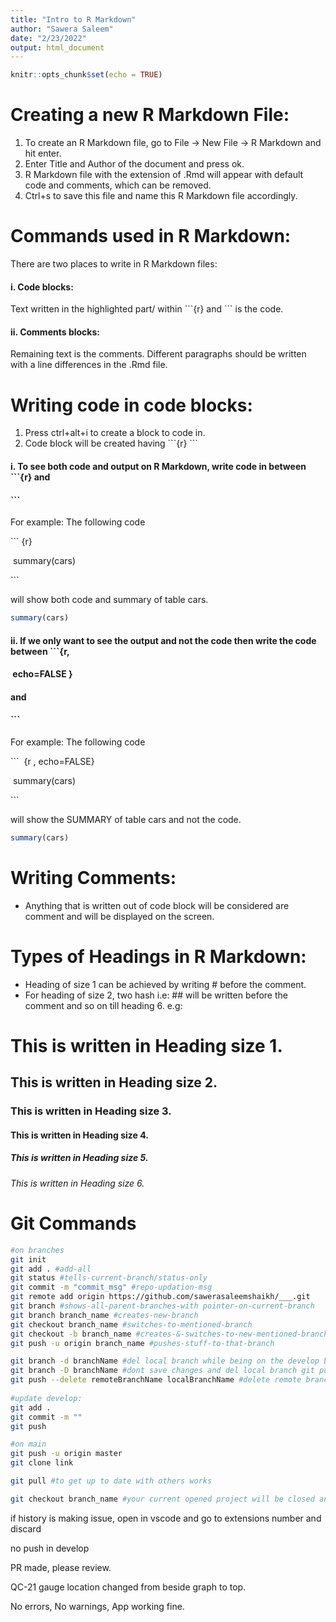 ---
title: "Intro to R Markdown"
author: "Sawera Saleem"
date: "2/23/2022"
output: html_document
---

```{r setup, include=FALSE}
knitr::opts_chunk$set(echo = TRUE)
```

# Creating a new R Markdown File:
1. To create an R Markdown file, go to File -> New File -> R Markdown and hit enter.
2. Enter Title and Author of the document and press ok.
3. R Markdown file with the extension of .Rmd will appear with default code and comments, which can be removed.
4. Ctrl+s to save this file and name this R Markdown file accordingly.

# Commands used in R Markdown:
There are two places to write in R Markdown files:

#### i. Code blocks:
Text written in the highlighted part/ within \```{r} 
and \``` is the code.

#### ii. Comments blocks:
Remaining text is the comments.
Different paragraphs should be written with a line differences in the .Rmd file.

# Writing code in code blocks:
1. Press ctrl+alt+i to create a block to code in.
2. Code block will be created having \```{r} 
\```

#### i. To see both code and output on R Markdown, write code in between \```{r} and 
#### \``` 
For example:
The following code 

\``` {r} 

\ summary(cars) 

\``` 

will show both code and summary of table cars.

```{r}
summary(cars)
```

#### ii. If we only want to see the output and not the code then write the code between \```{r, 
#### \ echo=FALSE } 
#### and 
#### \```
For example:
The following code 

\```
\ {r , echo=FALSE}

\ summary(cars)

\```

will show the SUMMARY of table cars and not the code.

```{r, echo=FALSE}
summary(cars)
```


# Writing Comments:
* Anything that is written out of code block will be considered are comment and will be displayed on the screen.

# Types of Headings in R Markdown:
* Heading of size 1 can be achieved by writing # before the comment.
* For heading of size 2, two hash i.e: ## will be written before the comment and so on till heading 6. 
e.g: 

# This is written in Heading size 1.
## This is written in Heading size 2.
### This is written in Heading size 3.
#### This is written in Heading size 4.
##### This is written in Heading size 5.
###### This is written in Heading size 6. 

# Git Commands

```{bash eval=FALSE}
#on branches
git init
git add . #add-all
git status #tells-current-branch/status-only
git commit -m "commit_msg" #repo-updation-msg
git remote add origin https://github.com/sawerasaleemshaikh/___.git 
git branch #shows-all-parent-branches-with pointer-on-current-branch
git branch branch_name #creates-new-branch
git checkout branch_name #switches-to-mentioned-branch
git checkout -b branch_name #creates-&-switches-to-new-mentioned-branch,-if-it-already-exists-then-it-resets-it
git push -u origin branch_name #pushes-stuff-to-that-branch

git branch -d branchName #del local branch while being on the develop branch
git branch -D branchName #dont save changes and del local branch git push #when u
git push --delete remoteBranchName localBranchName #delete remote branch
 
#update develop: 
git add .
git commit -m ""
git push

#on main
git push -u origin master
git clone link

git pull #to get up to date with others works

git checkout branch_name #your current opened project will be closed and the one you checkedout will be opened

```



if history is making issue, open in vscode and go to extensions number and discard

no push in develop

PR made, please review.

QC-21 gauge location changed from beside graph to top.

No  errors,
No warnings,
App working fine.